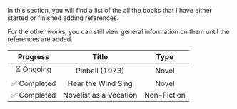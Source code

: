 In this section, you will find a list of the all the books that I have either started or finished adding references.

For the other works, you can still view general information on them until the references are added.

|   Progress   |         Title          |    Type     |
| :----------: | :--------------------: | :---------: |
|  ⏳ Ongoing  |     Pinball (1973)     |    Novel    |
| ✅ Completed |   Hear the Wind Sing   |    Novel    |
| ✅ Completed | Novelist as a Vocation | Non-Fiction |

